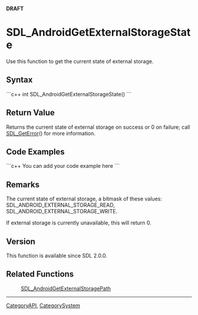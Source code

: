 <!-- pragma section-numbers off -->
<!-- pragma camelcase off -->
'''DRAFT'''

<!-- #*^*^*^*^*See http://wiki.libsdl.org/moin.cgi/SGFunctions for details on editing this page*^*^*^*^* -->


= SDL_AndroidGetExternalStorageState =
Use this function to get the current state of external storage.




== Syntax ==
```c++
int SDL_AndroidGetExternalStorageState()
```


== Return Value ==
Returns the current state of external storage on success or 0 on failure; call [[SDL_GetError]]() for more information.

== Code Examples ==
```c++
You can add your code example here
```

<!-- #Leave this section as-is unless you have a code example to put in.  In that case, replace You can add your code example here with your code example following the Style Guide instructions.  Leave the rest of the markup alone and delete this comment. -->


== Remarks ==
The current state of external storage, a bitmask of these values: SDL_ANDROID_EXTERNAL_STORAGE_READ, SDL_ANDROID_EXTERNAL_STORAGE_WRITE.

If external storage is currently unavailable, this will return 0.

== Version ==
This function is available since SDL 2.0.0.

== Related Functions ==
:[[SDL_AndroidGetExternalStoragePath]]

----
[[CategoryAPI]], [[CategorySystem]]
<!-- #See the Style Guide for instructions on editing the footer. -->
